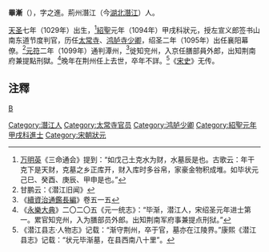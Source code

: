 '''畢漸'''（{{bd|1029年||？}}），字之進。荊州潛江（今[[湖北|湖北]][[潛江|潛江]]）人。

[[天圣|天圣]]七年（1029年）出生，<ref>[[万明英|万明英]]《三命通会》提到：“如戊己土克水为财，水墓辰是也。古歌云：年干克下是天财，克墓之乡正库开，财入库时多谷帛，家豪金物积成堆。如毕状元己巳、癸酉、庚辰、甲申是也。”</ref>[[紹聖|紹聖]]元年（1094年）甲戌科狀元，授左宣义郎签书山南东道节度判官，历任[[太常寺|太常寺]]、[[鸿胪寺|鸿胪寺]][[少卿|少卿]]，绍圣二年（1095年）出任襄阳幕僚。<ref>甘鹏云：《潜江旧闻》</ref>[[元符|元符]]二年（1099年）通判潭州，<ref>《[[續資治通鑑長編|續資治通鑑長編]]》卷五一五</ref>徙知兖州，入京任膳部員外郎，出知荆南府兼提點刑獄。<ref>《[[永樂大典|永樂大典]]》二〇二〇五《元一统志》：“毕渐，潜江人，宋绍圣元年进士第一。累官知兖州，入为膳部员外郎。出知荆南军府事兼提点刑狱。”</ref>晚年在荆州任上去世，卒年不詳。<ref>《潜江县志·人物志》记载：“渐守荆州，卒于官，墓亦在江陵界。”康熙《潜江县志》记载：“状元毕渐墓，在县西南八十里”。</ref>《[[宋史|宋史]]》无传。

==注釋==
{{reflist|2}}
[[category:宋朝官員|B]]
[[Category:潛江人|Category:潛江人]]
[[Category:太常寺官员|Category:太常寺官员]]
[[Category:鸿胪少卿|Category:鸿胪少卿]]
[[Category:紹聖元年甲戌科進士|Category:紹聖元年甲戌科進士]]
[[Category:宋朝狀元|Category:宋朝狀元]]